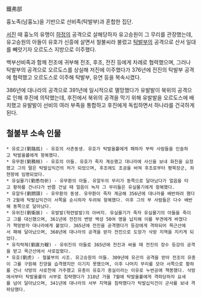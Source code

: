 鐵弗部

흉노족(남흉노)을 기반으로 선비족(탁발부)과 혼합한 집단.

[[서진]] 때 흉노의 유맹이 [[하정]]의 공격으로 살해당하자 유고승원이 그 무리를 관장했는데, 유고승원의 아들이 유호가 신흥에 살면서 철불씨라 불렀고 [[탁발부]]의 공격으로 산서 일대를 빼앗기자 오르도스 지방으로 이주했다.

백부선비족과 함께 전조에 귀부해 전조, 후조, 전진 등에게 차례로 협력했으며, 그러나 탁발부의 공격으로 오르도스를 상실해 저진에 이주했다가 376년에 전진의 탁발부 공격에 협력했고 오르도스로 이주해 탁발부, 유연 등을 복속시켰다.

386년에 대나라의 공격으로 391년에 일시적으로 멸망했다가 유발발이 북위의 공격으로 인해 후진에 의탁했는데, 후진에서 북위의 공격을 막기 위해 유발발을 오르도스에 배치했고 유발발이 선비의 여러 부족을 통합하고 후진에게 독립하면서 하나라를 건국하게 된다.

== 철불부 소속 인물 ==
 * 유로고(劉路孤) - 유호의 사촌동생. 유호가 탁발울률에게 패하자 부락 사람들을 인솔하고 탁발울률에게 항복했다.
 * 유무환(劉務桓) - 유호의 아들. 유호가 죽자 계승했고 대나라에 사신을 보내 화친을 요청했고 그의 딸은 탁발십익건의 처가 되었으며, 후조에도 조공을 바쳐 후조로부터 평북장군, 좌현왕에 임명되었다.
 * 유실물기(劉悉勿祈) - 유무환의 아들. 유알두의 무리가 동쪽으로 달아났다가 얼음을 타고 황하를 건너다가 반쯤 건널 때 얼음이 녹자 그 무리들은 유실물기에게 항복했다.
 * 유알두(劉閼頭) - 유무환의 동생. 유무환이 죽자 계긍해 356년에 대나라를 배반하려 했다가 2월에 탁발십익건이 서쪽을 순시하자 두려워 항복했다. 이후 그의 부 사람들은 다수 배반해 동쪽으로 달아났다.
 * 유위진(劉衛辰) - 유발발(혁련발발)의 아버지. 유실물기가 죽자 유실물기의 아들을 죽이고 그를 대신했으며, 361년에 전진의 변방 백성 50여 명을 납치해 이를 부견에게 바쳤다가 책망받자 대나라에게 붙었다. 365년에 전진을 공격했다가 등강에게 격파되어 목근산에서 패해 달아났으며, 368년에 대나라의 공격을 받자 전진으로 도망가 삭방 지역을 지키게 되었다. 
 * 유직력제(劉直力鞮) - 유위진의 아들로 365년에 전진과 싸울 때 전진의 장수 등강의 공격을 받고 목근산에서 사로잡혔다.
 * 유호(劉虎) - 철불부의 시조. 유고승원의 아들. 309년에 유곤의 공격을 받아 전조의 유총이 그를 구원해 진양을 습격했지만 이기지 못했으며, 이후 나머지 무리를 모아 서쪽으로 황하를 건너 삭방의 사로천에 거주했고 유총이 유호가 종실이라는 이유로 누번공에 책봉했다. 삭방에서부터 탁발울률의 서부로 침략했다가 318년 가을 7월에 탁발울률에게 격파당하자 요새를 넘어 달아났으며, 341년에 대나라의 서부 지역을 침략했다가 탁발십익건이 군사를 보내 격파당했다.
